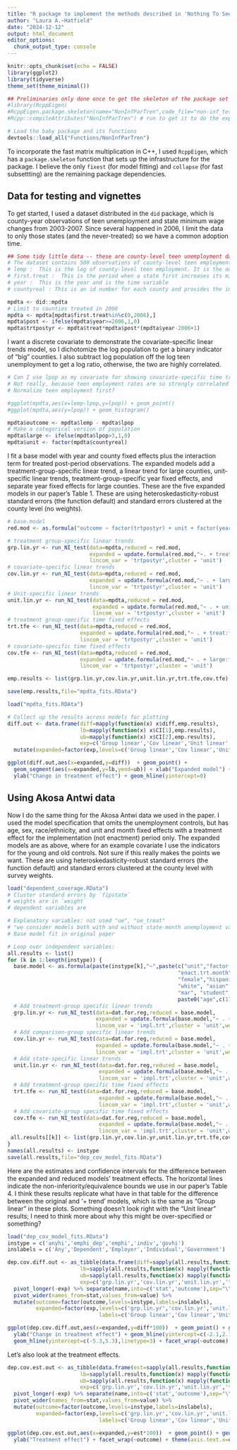 ```yaml
---
title: "R package to implement the methods described in 'Nothing To See Here: A non-inferiority approach to parallel trends' by Alyssa Bilinski and Laura A.~Hatfield"
author: "Laura A.~Hatfield"
date: "2024-12-12"
output: html_document
editor_options: 
  chunk_output_type: console
---
```


```r
knitr::opts_chunk$set(echo = FALSE)
library(ggplot2)
library(tidyverse)
theme_set(theme_minimal())

## Preliminaries only done once to get the skeleton of the package set up:
#library(RcppEigen)
#RcppEigen.package.skeleton(name="NonInfParTren",code_file="non-inf_tests.R")
#Rcpp::compileAttributes("NonInfParTren") # run to get it to do the exports after the cpp file is updated

# Load the baby package and its functions
devtools::load_all("Functions/NonInfParTren")

```


To incorporate the fast matrix multiplication in C++, I used `RcppEigen`, which has a `package.skeleton` function that sets up the infrastructure for the package. 
I believe the only `fixest` (for model fitting) and `collapse` (for fast subsettting) are the remaining package dependencies.

## Data for testing and vignettes

To get started, I used a dataset distributed in the `did` package, which is county-year observations of teen unemployment and state minimum wage changes from 2003-2007.
Since several happened in 2006, I limit the data to only those states (and the never-treated) so we have a common adoption time.

```r
## Some tidy little data -- these are county-level teen unemployment data used in Callaway and Sant'Anna (2021)
# The dataset contains 500 observations of county-level teen employment rates from 2003-2007. Some states are first treated in 2004, some in 2006, and some in 2007 (see the paper for more details). The important variables in the dataset are
# lemp :  This is the log of county-level teen employment. It is the outcome variable
# first.treat :  This is the period when a state first increases its minimum wage. It can be 2004, 2006, or 2007. It is the variable that defines group in this application
# year :  This is the year and is the time variable
# countyreal : This is an id number for each county and provides the individual identifier in this panel data context

mpdta <- did::mpdta
# Limit to counties treated in 2006
mpdta <- mpdta[mpdta$first.treat%in%c(0,2006),]
mpdta$post <- ifelse(mpdta$year>=2006,1,0)
mpdta$trtpostyr <- mpdta$treat*mpdta$post*(mpdta$year-2006+1)
```

I want a discrete covariate to demonstrate the covariate-specific linear trends model, so I dichotomize the log population to get a binary indicator of "big" counties. 
I also subtract log population off the log teen unemployment to get a log ratio, otherwise, the two are highly correlated.

```r
# Can I use lpop as my covariate for showing covariate-specific time trends?
# Not really, because teen employment rates are so strongly correlated with it.
# Normalize teen employment first?

#ggplot(mpdta,aes(x=lemp-lpop,y=lpop)) + geom_point()
#ggplot(mpdta,aes(y=lpop)) + geom_histogram()

mpdta$outcome <- mpdta$lemp - mpdta$lpop
# Make a categorical version of population
mpdta$large <- ifelse(mpdta$lpop>3,1,0)
mpdta$unit <- factor(mpdta$countyreal)
```

I fit a base model with year and county fixed effects plus the interaction term for treated post-period observations. 
The expanded models add a treatment-group-specific linear trend, a linear trend for large counties, unit-specific linear trends,
treatment-group-specific year fixed effects, and separate year fixed effects for large counties.
These are the five expanded models in our paper's Table 1.
These are using heteroskedasticity-robust standard errors (the function default) and standard errors clustered at the county level (no weights).
 

```r
# base.model
red.mod <- as.formula("outcome ~ factor(trtpostyr) + unit + factor(year)")

# treatment group-specific linear trends
grp.lin.yr <- run_NI_test(data=mpdta,reduced = red.mod,
                          expanded = update.formula(red.mod,"~. + treat:year"),
                          lincom_var = 'trtpostyr',cluster = 'unit')
# covariate-specific linear trends
cov.lin.yr <- run_NI_test(data=mpdta,reduced = red.mod,
                          expanded = update.formula(red.mod,"~ . + large:year"),
                          lincom_var = 'trtpostyr',cluster = 'unit')
# Unit-specific linear trends
unit.lin.yr <- run_NI_test(data=mpdta,reduced = red.mod,
                           expanded = update.formula(red.mod,"~ . + unit:year"),
                           lincom_var = 'trtpostyr',cluster = 'unit')
# treatment group-specific time fixed effects
trt.tfe <- run_NI_test(data=mpdta,reduced = red.mod,
                       expanded = update.formula(red.mod,"~ . + treat:factor(year)"),
                       lincom_var = 'trtpostyr',cluster = 'unit')
# covariate-specific time fixed effects 
cov.tfe <- run_NI_test(data=mpdta,reduced = red.mod,
                       expanded = update.formula(red.mod,"~ . + large:factor(year)"),
                       lincom_var = 'trtpostyr',cluster = 'unit')

emp.results <- list(grp.lin.yr,cov.lin.yr,unit.lin.yr,trt.tfe,cov.tfe)

save(emp.results,file="mpdta_fits.RData")

```

```r
load("mpdta_fits.RDAta")

# Collect up the results across models for plotting
diff.out <- data.frame(diff=mapply(function(x) x$diff,emp.results),
                       lb=mapply(function(x) x$CI[1],emp.results),
                       ub=mapply(function(x) x$CI[2],emp.results),
                       exp=c('Group linear','Cov linear','Unit linear','Group FE','Cov FE')) %>%
  mutate(expanded=factor(exp,levels=c('Group linear','Cov linear','Unit linear','Group FE','Cov FE')))

ggplot(diff.out,aes(x=expanded,y=diff))  + geom_point() + 
  geom_segment(aes(x=expanded,y=lb,yend=ub)) + xlab("Expanded model") + 
  ylab("Change in treatment effect") + geom_hline(yintercept=0)
```

## Using Akosa Antwi data

Now I do the same thing for the Akosa Antwi data we used in the paper.
I used the model specification that omits the unemployment controls, but has age, sex, race/ethnicity, and unit and month fixed effects with a treatment effect for the implementation (not enactment) period only.
The expanded models are as above, where for an example covariate I use the indicators for the young and old controls.
Not sure if this really makes the points we want.
These are using heteroskedasticity-robust standard errors (the function default) and standard errors clustered at the county level with survey weights.
 

```r
load("dependent_coverage.RData")
# Cluster standard errors by `fipstate`
# weights are in `weight`
# dependent variables are 

# Explanatory variables: not used "ue", "ue_treat"
# "we consider models both with and without state-month unemployment variables in our analyses"
# Base model fit in original paper

# Loop over independent variables:
all.results <- list()
for (k in 1:length(instype)) {
  base.model <- as.formula(paste(instype[k],"~",paste(c("unit","factor(trend)",
                                                      "enact.trt.month","impl.trt.month", # these are treat.by.post
                                                      "female","hispanic",
                                                      "white", "asian", "other",
                                                      "mar", "student","fpl_ratio","fpl_ratio_2",
                                                      paste0("age",c(17,18,19,20:25,27:29))),collapse="+")))
  # Add treatment-group specific linear trends
  grp.lin.yr <- run_NI_test(data=dat.for.reg,reduced = base.model,
                            expanded = update.formula(base.model,"~ . + fedelig:trend"),
                            lincom_var = 'impl.trt',cluster = 'unit',weight = 'weight')
  # Add comparison-group specific linear trends
  cov.lin.yr <- run_NI_test(data=dat.for.reg,reduced = base.model,
                            expanded = update.formula(base.model,"~ . + young.ctrl:trend + old.ctrl:trend"),
                            lincom_var = 'impl.trt',cluster = 'unit',weight = 'weight')
  # Add state-specific linear trends
  unit.lin.yr <- run_NI_test(data=dat.for.reg,reduced = base.model,
                             expanded = update.formula(base.model,"~ . + unit:trend"),
                             lincom_var = 'impl.trt',cluster = 'unit',weight = 'weight')
  # Add treatment-group specific time fixed effects
  trt.tfe <- run_NI_test(data=dat.for.reg,reduced = base.model,
                             expanded = update.formula(base.model,"~ . + fedelig:factor(trend)"),
                             lincom_var = 'impl.trt',cluster = 'unit',weight = 'weight')
  # Add covariate-group specific time fixed effects
  cov.tfe <- run_NI_test(data=dat.for.reg,reduced = base.model,
                             expanded = update.formula(base.model,"~ . + young.ctrl:factor(trend) + old.ctrl:factor(trend)"),
                             lincom_var = 'impl.trt',cluster = 'unit',weight = 'weight')
 all.results[[k]] <- list(grp.lin.yr,cov.lin.yr,unit.lin.yr,trt.tfe,cov.tfe)  
}
names(all.results) <- instype
save(all.results,file="dep_cov_model_fits.RData")
```

Here are the estimates and confidence intervals for the difference between the expanded and reduced models' treatment effects.
The horizontal lines indicate the non-inferiority/equivalence bounds we use in our paper's Table 4.
I think these results replicate what have in that table for the difference between the original and '+ trend' models, which is the same as "Group linear" in these plots.
Something doesn't look right with the "Unit linear" results; I need to think more about why this might be over-specified or something?

```r
load("dep_cov_model_fits.RData")
instype = c('anyhi','emphi_dep','emphi','indiv','govhi')
inslabels = c('Any','Dependent','Employer','Individual','Government')

dep.cov.diff.out <- as_tibble(data.frame(diff=sapply(all.results,function(x) mapply(function(y) y$diff,x)),
                       lb=sapply(all.results,function(x) mapply(function(y) y$CI[1],x)),
                       ub=sapply(all.results,function(x) mapply(function(y) y$CI[2],x)),
                       exp=c('grp.lin.yr','cov.lin.yr','unit.lin.yr','trt.tfe','cov.tfe'))) %>%
  pivot_longer(-exp) %>% separate(name,into=c('stat','outcome'),sep="\\.") %>% 
  pivot_wider(names_from=stat,values_from=value) %>%
  mutate(outcome=factor(outcome,levels=instype,labels=inslabels),
         expanded=factor(exp,levels=c('grp.lin.yr','cov.lin.yr','unit.lin.yr','trt.tfe','cov.tfe'),
                             labels=c('Group linear','Cov linear','Unit linear','Group FE','Cov FE')))

ggplot(dep.cov.diff.out,aes(x=expanded,y=diff*100))  + geom_point() + geom_segment(aes(x=expanded,y=lb*100,yend=ub*100)) + xlab("Expanded model") + 
  ylab("Change in treatment effect") + geom_hline(yintercept=c(-2.1,2.1),linetype=2) + 
  geom_hline(yintercept=c(-5.3,5.3),linetype=3) + facet_wrap(~outcome) + theme(axis.text.x=element_text(angle=45,hjust=1))
```

Let's also look at the treatment effects.

```r
dep.cov.est.out <- as_tibble(data.frame(est=sapply(all.results,function(x) mapply(function(y) y$tx_e,x)),
                       lb=sapply(all.results,function(x) mapply(function(y) y$tx_e-sqrt(y$v_e)*qnorm(.975),x)),
                       ub=sapply(all.results,function(x) mapply(function(y) y$tx_e+sqrt(y$v_e)*qnorm(.975),x)),
                       exp=c('grp.lin.yr','cov.lin.yr','unit.lin.yr','trt.tfe','cov.tfe'))) %>%
  pivot_longer(-exp) %>% separate(name,into=c('stat','outcome'),sep="\\.") %>% 
  pivot_wider(names_from=stat,values_from=value) %>%
  mutate(outcome=factor(outcome,levels=instype,labels=inslabels),
         expanded=factor(exp,levels=c('grp.lin.yr','cov.lin.yr','unit.lin.yr','trt.tfe','cov.tfe'),
                             labels=c('Group linear','Cov linear','Unit linear','Group FE','Cov FE')))

ggplot(dep.cov.est.out,aes(x=expanded,y=est*100))  + geom_point() + geom_segment(aes(x=expanded,y=lb*100,yend=ub*100)) + xlab("Expanded model") + 
  ylab("Treatment effect") + facet_wrap(~outcome) + theme(axis.text.x=element_text(angle=45,hjust=1)) + geom_hline(yintercept=0)
```